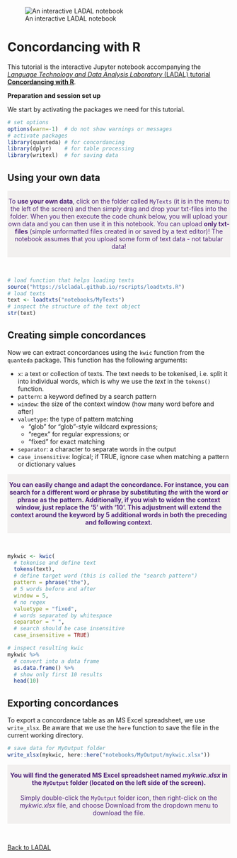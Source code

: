 ![An interactive LADAL notebook](https://slcladal.github.io/images/uq1.jpg)

# Concordancing with R

This tutorial is the interactive Jupyter notebook accompanying the [*Language Technology and Data Analysis Laboratory* (LADAL) tutorial **Concordancing with R**](https://ladal.edu.au/kwics.html). 


**Preparation and session set up**

We start by activating the packages we need for this tutorial.


```r
# set options
options(warn=-1)  # do not show warnings or messages
# activate packages
library(quanteda) # for concordancing
library(dplyr)    # for table processing
library(writexl)  # for saving data
```



## Using your own data



<div class="warning" style='padding:0.1em; background-color: rgba(215,209,204,.3); color:#51247a'>
<span>
<p style='margin-top:1em; text-align:center'>
To **use your own data**, click on the folder called `MyTexts` (it is in the menu to the left of the screen) and then simply drag and drop your txt-files into the folder. When you then execute the code chunk below, you will upload your own data and you can then use it in this notebook. You can upload <b>only txt-files</b> (simple unformatted files created in or saved by a text editor)! The notebook assumes that you upload some form of text data - not tabular data! 
<br>
</p>
<p style='margin-left:1em;'>
</p></span>
</div>

<br>


```r
# load function that helps loading texts
source("https://slcladal.github.io/rscripts/loadtxts.R")
# load texts
text <- loadtxts("notebooks/MyTexts")
# inspect the structure of the text object
str(text)
```

## Creating simple concordances

Now we can extract concordances using the `kwic` function from the `quanteda` package. This function has the following arguments: 

+ `x`: a text or collection of texts. The text needs to be tokenised, i.e. split it into individual words, which is why we use the *text* in the `tokens()` function. 
+ `pattern`: a keyword defined by a search pattern  
+ `window`: the size of the context window (how many word before and after)  
+ `valuetype`: the type of pattern matching  
  + "glob" for "glob"-style wildcard expressions;  
  + "regex" for regular expressions; or  
  + "fixed" for exact matching  
+ `separator`: a character to separate words in the output  
+ `case_insensitive`: logical; if TRUE, ignore case when matching a pattern or dictionary values

<div class="warning" style='padding:0.1em; background-color: rgba(215,209,204,.3); color:#51247a'>
<span>
<p style='margin-top:1em; text-align:center'>
<b>You can easily change and adapt the concordance. For instance, you can search for a different word or phrase by substituting *the* with the word or phrase as the pattern. Additionally, if you wish to widen the context window, just replace the '5' with '10'. This adjustment will extend the context around the keyword by 5 additional words in both the preceding and following context. </b><br>
</p>
<p style='margin-left:1em;'>
</p></span>
</div>

<br>


```r
mykwic <- kwic(
  # tokenise and define text
  tokens(text), 
  # define target word (this is called the "search pattern")
  pattern = phrase("the"),
  # 5 words before and after
  window = 5,
  # no regex
  valuetype = "fixed",
  # words separated by whitespace
  separator = " ",
  # search should be case insensitive
  case_insensitive = TRUE)

# inspect resulting kwic
mykwic %>%
  # convert into a data frame
  as.data.frame() %>%
  # show only first 10 results
  head(10)
```

## Exporting concordances

To export a concordance table as an MS Excel spreadsheet, we use `write_xlsx`. Be aware that we use the `here` function to  save the file in the current working directory.

```r
# save data for MyOutput folder
write_xlsx(mykwic, here::here("notebooks/MyOutput/mykwic.xlsx"))
```

<div class="warning" style='padding:0.1em; background-color: rgba(215,209,204,.3); color:#51247a'>
<span>
<p style='margin-top:1em; text-align:center'>
<b>You will find the generated MS Excel spreadsheet named *mykwic.xlsx* in the `MyOutput` folder (located on the left side of the screen).</b> <br><br>Simply double-click the `MyOutput` folder icon, then right-click on the *mykwic.xlsx* file, and choose Download from the dropdown menu to download the file. <br>
</p>
<p style='margin-left:1em;'>
</p></span>
</div>

<br>





[Back to LADAL](https://ladal.edu.au/kwics.html)

